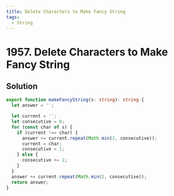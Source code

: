 ```yaml
---
title: Delete Characters to Make Fancy String
tags:
  - String
---
```


# 1957. Delete Characters to Make Fancy String

<Badges>
  <LevelBadge level="easy" />
  <TopicBadge name="String" slug="string" />
</Badges>

## Solution

```typescript filename="solution.ts" copy
export function makeFancyString(s: string): string {
  let answer = '';

  let current = '';
  let consecutive = 0;
  for (const char of s) {
    if (current !== char) {
      answer += current.repeat(Math.min(2, consecutive));
      current = char;
      consecutive = 1;
    } else {
      consecutive += 1;
    }
  }
  answer += current.repeat(Math.min(2, consecutive));
  return answer;
}
```

<ProblemLink
  codingSite="leetcode"
  href="https://leetcode.com/problems/delete-characters-to-make-fancy-string"
  title="Delete Characters to Make Fancy String"
/>
